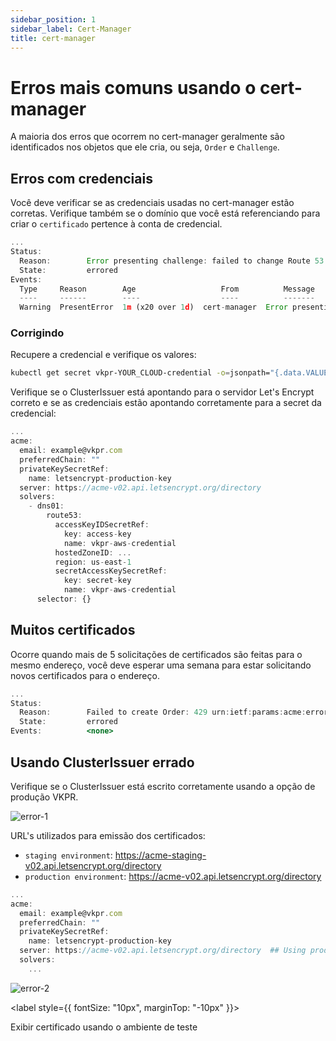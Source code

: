```yaml
---
sidebar_position: 1
sidebar_label: Cert-Manager
title: cert-manager
---
```


# Erros mais comuns usando o cert-manager

A maioria dos erros que ocorrem no cert-manager geralmente são identificados nos objetos que ele cria, ou seja, `Order` e `Challenge`.

## Erros com credenciais

Você deve verificar se as credenciais usadas no cert-manager estão corretas.
Verifique também se o domínio que você está referenciando para criar o `certificado` pertence à conta de credencial.

```jsx title="➜ kubectl describe challenge whoami-cert-f8qns-2445062599-737753945"
...
Status:
  Reason:        Error presenting challenge: failed to change Route 53 record set: InvalidClientTokenId: The security token included in the request is invalid.duplicate-certificate-limit/
  State:         errored
Events:
  Type     Reason        Age                   From          Message
  ----     ------        ----                  ----          -------
  Warning  PresentError  1m (x20 over 1d)  cert-manager  Error presenting challenge: failed to change Route 53 record set: InvalidClientTokenId: The security token included in the request is invalid.
```

### Corrigindo

Recupere a credencial e verifique os valores:

```sh
kubectl get secret vkpr-YOUR_CLOUD-credential -o=jsonpath="{.data.VALUE}" -n vkpr | base64 --decode
```

Verifique se o ClusterIssuer está apontando para o servidor Let's Encrypt correto e se as credenciais estão apontando corretamente para a secret da credencial:

```jsx title="➜ kubectl get clusterissuer certmanager-issuer -o=yaml | yq eval ".spec" -"
...
acme:
  email: example@vkpr.com
  preferredChain: ""
  privateKeySecretRef:
    name: letsencrypt-production-key
  server: https://acme-v02.api.letsencrypt.org/directory
  solvers:
    - dns01:
        route53:
          accessKeyIDSecretRef:
            key: access-key
            name: vkpr-aws-credential
          hostedZoneID: ...
          region: us-east-1
          secretAccessKeySecretRef:
            key: secret-key
            name: vkpr-aws-credential
      selector: {}
```

## Muitos certificados

Ocorre quando mais de 5 solicitações de certificados são feitas para o mesmo endereço, você deve esperar uma semana para estar solicitando novos certificados para o endereço.

```jsx title="➜ kubectl describe order whoami-cert-mnc9g-2445062599"
...
Status:
  Reason:        Failed to create Order: 429 urn:ietf:params:acme:error:rateLimited: Error creating new order :: too many certificates (5) already issued for this exact set of domains in the last 168 hours: whoami.test.vkpr.com, retry after 2022-09-01T04:46:38Z: see https://letsencrypt.org/docs/duplicate-certificate-limit/
  State:         errored
Events:          <none>
```

## Usando ClusterIssuer errado

Verifique se o ClusterIssuer está escrito corretamente usando a opção de produção VKPR.

<div style={{ textAlign: "center" }}>

![error-1](/img/troubleshooting/cert-manager/error-browser-certificate.png)

</div>

URL's utilizados para emissão dos certificados:

- `staging environment`: https://acme-staging-v02.api.letsencrypt.org/directory
- `production environment`: https://acme-v02.api.letsencrypt.org/directory

```jsx title="➜ kubectl get clusterissuer certmanager-issuer -o=yaml | yq eval ".spec" -"
...
acme:
  email: example@vkpr.com
  preferredChain: ""
  privateKeySecretRef:
    name: letsencrypt-production-key
  server: https://acme-v02.api.letsencrypt.org/directory  ## Using production env
  solvers:
    ...
```

<div style={{ textAlign: "center" }}>

![error-2](/img/troubleshooting/cert-manager/info-error-certificate.png)

<label style={{ fontSize: "10px", marginTop: "-10px" }}>

Exibir certificado usando o ambiente de teste

</label>

</div>
